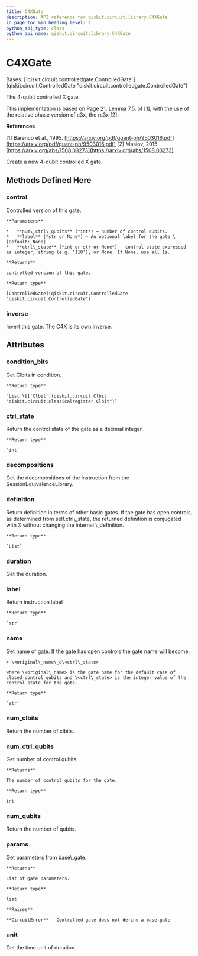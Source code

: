 ```yaml
---
title: C4XGate
description: API reference for qiskit.circuit.library.C4XGate
in_page_toc_min_heading_level: 1
python_api_type: class
python_api_name: qiskit.circuit.library.C4XGate
---
```


# C4XGate

<Class id="qiskit.circuit.library.C4XGate" isDedicatedPage={true} github="https://github.com/qiskit/qiskit/tree/stable/0.22/qiskit/circuit/library/standard_gates/x.py" signature="C4XGate(label=None, ctrl_state=None)">
  Bases: [`qiskit.circuit.controlledgate.ControlledGate`](qiskit.circuit.ControlledGate "qiskit.circuit.controlledgate.ControlledGate")

  The 4-qubit controlled X gate.

  This implementation is based on Page 21, Lemma 7.5, of \[1], with the use of the relative phase version of c3x, the rc3x \[2].

  **References**

  \[1] Barenco et al., 1995. [https://arxiv.org/pdf/quant-ph/9503016.pdf](https://arxiv.org/pdf/quant-ph/9503016.pdf) \[2] Maslov, 2015. [https://arxiv.org/abs/1508.03273](https://arxiv.org/abs/1508.03273)

  Create a new 4-qubit controlled X gate.

  ## Methods Defined Here

  ### control

  <Function id="qiskit.circuit.library.C4XGate.control" signature="C4XGate.control(num_ctrl_qubits=1, label=None, ctrl_state=None)">
    Controlled version of this gate.

    **Parameters**

    *   **num\_ctrl\_qubits** (*int*) – number of control qubits.
    *   **label** (*str or None*) – An optional label for the gate \[Default: None]
    *   **ctrl\_state** (*int or str or None*) – control state expressed as integer, string (e.g. ‘110’), or None. If None, use all 1s.

    **Returns**

    controlled version of this gate.

    **Return type**

    [ControlledGate](qiskit.circuit.ControlledGate "qiskit.circuit.ControlledGate")
  </Function>

  ### inverse

  <Function id="qiskit.circuit.library.C4XGate.inverse" signature="C4XGate.inverse()">
    Invert this gate. The C4X is its own inverse.
  </Function>

  ## Attributes

  ### condition\_bits

  <Attribute id="qiskit.circuit.library.C4XGate.condition_bits">
    Get Clbits in condition.

    **Return type**

    `List`\[[`Clbit`](qiskit.circuit.Clbit "qiskit.circuit.classicalregister.Clbit")]
  </Attribute>

  ### ctrl\_state

  <Attribute id="qiskit.circuit.library.C4XGate.ctrl_state">
    Return the control state of the gate as a decimal integer.

    **Return type**

    `int`
  </Attribute>

  ### decompositions

  <Attribute id="qiskit.circuit.library.C4XGate.decompositions">
    Get the decompositions of the instruction from the SessionEquivalenceLibrary.
  </Attribute>

  ### definition

  <Attribute id="qiskit.circuit.library.C4XGate.definition">
    Return definition in terms of other basic gates. If the gate has open controls, as determined from self.ctrl\_state, the returned definition is conjugated with X without changing the internal \_definition.

    **Return type**

    `List`
  </Attribute>

  ### duration

  <Attribute id="qiskit.circuit.library.C4XGate.duration">
    Get the duration.
  </Attribute>

  ### label

  <Attribute id="qiskit.circuit.library.C4XGate.label">
    Return instruction label

    **Return type**

    `str`
  </Attribute>

  ### name

  <Attribute id="qiskit.circuit.library.C4XGate.name">
    Get name of gate. If the gate has open controls the gate name will become:

    > \<original\_name\_o\<ctrl\_state>

    where \<original\_name> is the gate name for the default case of closed control qubits and \<ctrl\_state> is the integer value of the control state for the gate.

    **Return type**

    `str`
  </Attribute>

  ### num\_clbits

  <Attribute id="qiskit.circuit.library.C4XGate.num_clbits">
    Return the number of clbits.
  </Attribute>

  ### num\_ctrl\_qubits

  <Attribute id="qiskit.circuit.library.C4XGate.num_ctrl_qubits">
    Get number of control qubits.

    **Returns**

    The number of control qubits for the gate.

    **Return type**

    int
  </Attribute>

  ### num\_qubits

  <Attribute id="qiskit.circuit.library.C4XGate.num_qubits">
    Return the number of qubits.
  </Attribute>

  ### params

  <Attribute id="qiskit.circuit.library.C4XGate.params">
    Get parameters from base\_gate.

    **Returns**

    List of gate parameters.

    **Return type**

    list

    **Raises**

    **CircuitError** – Controlled gate does not define a base gate
  </Attribute>

  ### unit

  <Attribute id="qiskit.circuit.library.C4XGate.unit">
    Get the time unit of duration.
  </Attribute>
</Class>

